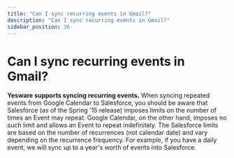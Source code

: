 ```yaml
---
title: "Can I sync recurring events in Gmail?"
description: "Can I sync recurring events in Gmail?"
sidebar_position: 36
---
```


# Can I sync recurring events in Gmail?

**Yesware supports syncing recurring events.**
When syncing repeated events from Google Calendar to Salesforce, you should be aware that Salesforce (as of the Spring '15 release) imposes limits on the number of times an Event may repeat. Google Calendar, on the other hand, imposes no such limit and allows an Event to repeat indefinitely. The Salesforce limits are based on the number of recurrences (not calendar date) and vary depending on the recurrence frequency. For example, if you have a daily event, we will sync up to a year's worth of events into Salesforce.